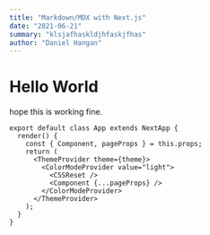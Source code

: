 ```yaml
---
title: "Markdown/MDX with Next.js"
date: "2021-06-21"
summary: "klsjafhaskldjhfaskjfhas"
author: "Daniel Hangan"
---
```


# Hello World

hope this is working fine.

```tsx
export default class App extends NextApp {
  render() {
    const { Component, pageProps } = this.props;
    return (
      <ThemeProvider theme={theme}>
        <ColorModeProvider value="light">
          <CSSReset />
          <Component {...pageProps} />
        </ColorModeProvider>
      </ThemeProvider>
    );
  }
}
```
